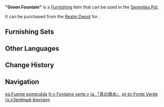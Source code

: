{{Furnishing Infobox
|id             = 372405
|image          = Item "Green Fountain".png
|category       = Landform
|subcategory    = Large Shrub
|quality        = 3
|adeptal_energy = 20
|load           = 50
|reduced_load   = 50
|description    = A plant with especially verdant foliage found all over [[Teyvat]].<br>Legend says its roots run especially deep, allowing it to draw water from far below the surface and get rid of harmful substances, and also making it a natural reservoir of water. For this reason, adventurers who often mash up the leaves to extract drinking water have given it the name "Green Fountain."<br>Branch Master [[Cyrus (Mondstadt)|Cyrus]], however, cautions the younger generation against simply chewing the leaves, as they are bitter, spicy, and may harm the throat.
|mention        = Cyrus (Mondstadt)
|source1        = [[Realm Depot]]
|source2        = [[Adeptal Mirror]]
}}
'''"Green Fountain"''' is a [[Furnishing]] item that can be used in the [[Serenitea Pot]].

It can be purchased from the [[Realm Depot]] for {{Item|Realm Currency|30|x=80}}.

==Furnishing Sets==
{{Craft Usage|type=Furnishing Set}}

==Other Languages==
{{Other Languages
|en      = "Green Fountain"
|zhs     = 「青色喷泉」
|zhs_rm  = "Qīngsè Pēnquán"
|zht     = 「青色噴泉」
|zht_rm  = "Qīngsè Pēnquán"
|zh_tl   = 
|ja      = 「青の噴水」
|ja_rm   = "Ao no Funsui"
|ja_tl   = 
|ko      = 「푸른 분수」
|ko_tl   = "Blue Fountain"
|es      = Fuente esmeralda
|es_tl   = Emerald Fountain
|fr      = «&nbsp;Fontaine verte&nbsp;»
|fr_tl   = "Green Fountain"
|ru      = «Зелёный фонтан»
|ru_tl   = "Green Fountain"
|th      = "พุ่มไม้เขียวขจี"
|th_rm   = "Phum Mai Khiao Khachi"
|th_tl   = 
|vi      = Đài Phun Nước Xanh
|vi_tl   = 
|de      = „Grüner Springbrunnen“
|de_tl   = "Green Fountain"
|id      = "Air Mancur Hijau"
|id_tl   = "Green Fountain"
|pt      = Fonte Verde
|pt_tl   = Green Fountain
|tr      = "Yeşil Çeşme"
|tr_tl   = "Green Fountain"
|it      = Fontana verde
|it_tl   = Green Fountain
}}

==Change History==
{{Change History|1.5}}

==Navigation==
{{Furnishing Navbox|exterior}}

[[es:Fuente esmeralda]]
[[fr:« Fontaine verte »]]
[[ja:「青の噴水」]]
[[pt-br:Fonte Verde]]
[[ru:«Зелёный фонтан»]]